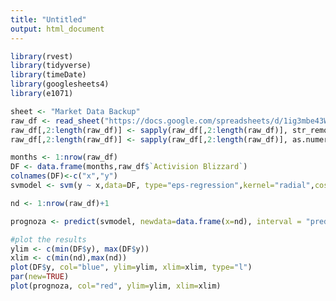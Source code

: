 ```yaml
---
title: "Untitled"
output: html_document
---
```


```r
library(rvest)
library(tidyverse)
library(timeDate)
library(googlesheets4)
library(e1071)
```

```r
sheet <- "Market Data Backup"
raw_df <- read_sheet("https://docs.google.com/spreadsheets/d/1ig3mbe43WIVZbHNuTI70AYLih4WryOqm6KujYc4bUeM/edit#gid=555070615", sheet=sheet)
raw_df[,2:length(raw_df)] <- sapply(raw_df[,2:length(raw_df)], str_remove_all, ",")
raw_df[,2:length(raw_df)] <- sapply(raw_df[,2:length(raw_df)], as.numeric)
```

```r
months <- 1:nrow(raw_df)
DF <- data.frame(months,raw_df$`Activision Blizzard`)
colnames(DF)<-c("x","y")
svmodel <- svm(y ~ x,data=DF, type="eps-regression",kernel="radial",cost=100, gamma=5)

nd <- 1:nrow(raw_df)+1

prognoza <- predict(svmodel, newdata=data.frame(x=nd), interval = "prediction")

#plot the results
ylim <- c(min(DF$y), max(DF$y))
xlim <- c(min(nd),max(nd))
plot(DF$y, col="blue", ylim=ylim, xlim=xlim, type="l")
par(new=TRUE)
plot(prognoza, col="red", ylim=ylim, xlim=xlim)
```

